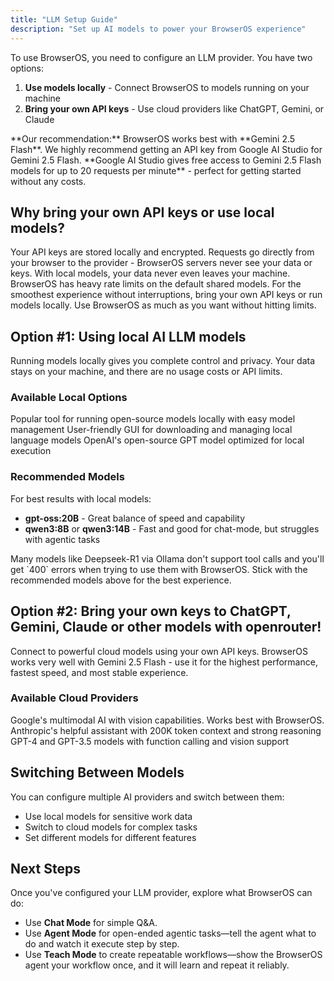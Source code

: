 ```yaml
---
title: "LLM Setup Guide"
description: "Set up AI models to power your BrowserOS experience"
---
```

To use BrowserOS, you need to configure an LLM provider. You have two options:

1. **Use models locally** - Connect BrowserOS to models running on your machine
2. **Bring your own API keys** - Use cloud providers like ChatGPT, Gemini, or Claude

<Note>
**Our recommendation:** BrowserOS works best with **Gemini 2.5 Flash**. We highly recommend getting an API key from Google AI Studio for Gemini 2.5 Flash. **Google AI Studio gives free access to Gemini 2.5 Flash models for up to 20 requests per minute** - perfect for getting started without any costs.
</Note>

## Why bring your own API keys or use local models?

<AccordionGroup>
  <Accordion title="🔒 Privacy - You control your data">
    Your API keys are stored locally and encrypted. Requests go directly from your browser to the provider - BrowserOS servers never see your data or keys. With local models, your data never even leaves your machine.
  </Accordion>
  
  <Accordion title="⚡ Rate limits - Avoid usage restrictions">
    BrowserOS has heavy rate limits on the default shared models. For the smoothest experience without interruptions, bring your own API keys or run models locally. Use BrowserOS as much as you want without hitting limits.
  </Accordion>
</AccordionGroup>

## Option #1: Using local AI LLM models

Running models locally gives you complete control and privacy. Your data stays on your machine, and there are no usage costs or API limits.

### Available Local Options

<CardGroup cols={3}>
  <Card
    title="Ollama"
    icon="robot"
    href="/local-LLMs/ollama"
  >
    Popular tool for running open-source models locally with easy model management
  </Card>
  <Card
    title="LM Studio"
    icon="desktop"
    href="/local-LLMs/lm-studio"
  >
    User-friendly GUI for downloading and managing local language models
  </Card>
  <Card
    title="GPT-OSS"
    icon="brain"
    href="/local-LLMs/gpt-oss"
  >
    OpenAI's open-source GPT model optimized for local execution
  </Card>
</CardGroup>

### Recommended Models

For best results with local models:
- **gpt-oss:20B** - Great balance of speed and capability
- **qwen3:8B** or **qwen3:14B** - Fast and good for chat-mode, but struggles with agentic tasks

<Warning>
Many models like Deepseek-R1 via Ollama don't support tool calls and you'll get `400` errors when trying to use them with BrowserOS. Stick with the recommended models above for the best experience.
</Warning>

## Option #2: Bring your own keys to ChatGPT, Gemini, Claude or other models with openrouter!

Connect to powerful cloud models using your own API keys. BrowserOS works very well with Gemini 2.5 Flash - use it for the highest performance, fastest speed, and most stable experience.

### Available Cloud Providers

<CardGroup cols={3}>
  <Card
    title="Gemini (Recommended)"
    icon="gem"
    href="/bring-your-own-keys/gemini"
  >
    Google's multimodal AI with vision capabilities. Works best with BrowserOS.
  </Card>
  <Card
    title="Claude"
    icon="message-square"
    href="/bring-your-own-keys/claude"
  >
    Anthropic's helpful assistant with 200K token context and strong reasoning
  </Card>
  <Card
    title="OpenAI"
    icon="openai"
    href="/bring-your-own-keys/openai"
  >
    GPT-4 and GPT-3.5 models with function calling and vision support
  </Card>
</CardGroup>

## Switching Between Models

You can configure multiple AI providers and switch between them:
- Use local models for sensitive work data
- Switch to cloud models for complex tasks
- Set different models for different features

## Next Steps

Once you've configured your LLM provider, explore what BrowserOS can do:
- Use **Chat Mode** for simple Q&A.
- Use **Agent Mode** for open-ended agentic tasks—tell the agent what to do and watch it execute step by step.
- Use **Teach Mode** to create repeatable workflows—show the BrowserOS agent your workflow once, and it will learn and repeat it reliably.